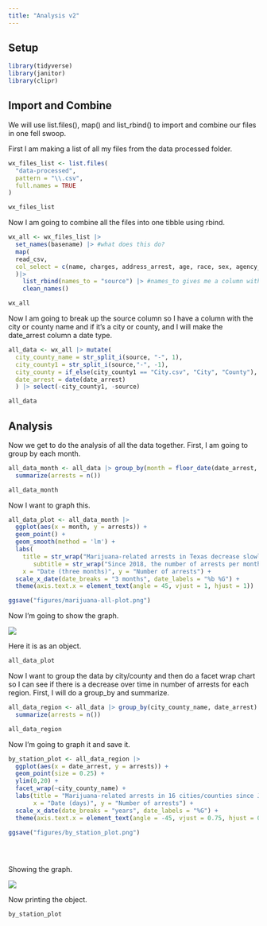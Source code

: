 ```yaml
---
title: "Analysis v2"
---
```


## Setup

```r

library(tidyverse)
library(janitor)
library(clipr)

```

## Import and Combine

We will use list.files(), map() and list_rbind() to import and combine our files in one fell swoop. 

First I am making a list of all my files from the data processed folder. 

```r
wx_files_list <- list.files(
  "data-processed",
  pattern = "\\.csv",
  full.names = TRUE
)

wx_files_list
```

Now I am going to combine all the files into one tibble using rbind.

```r
wx_all <- wx_files_list |> 
  set_names(basename) |> #what does this do?
  map(
  read_csv, 
  col_select = c(name, charges, address_arrest, age, race, sex, agency_arrest, date_arrest, ethnicity)
  )|> 
    list_rbind(names_to = "source") |> #names_to gives me a column with the source file so I can parse it later
    clean_names()

wx_all
```

Now I am going to break up the source column so I have a column with the city or county name and if it's a city or county, and I will make the date_arrest column a date type. 

```r
all_data <- wx_all |> mutate(
  city_county_name = str_split_i(source, "-", 1),
  city_county1 = str_split_i(source,"-", -1),
  city_county = if_else(city_county1 == "City.csv", "City", "County"),
  date_arrest = date(date_arrest)
  ) |> select(-city_county1, -source)

all_data
```

## Analysis

Now we get to do the analysis of all the data together. First, I am going to group by each month. 

```r
all_data_month <- all_data |> group_by(month = floor_date(date_arrest, 'month')) |> 
  summarize(arrests = n())

all_data_month

```

Now I want to graph this. 

```r
all_data_plot <- all_data_month |> 
  ggplot(aes(x = month, y = arrests)) +
  geom_point() +
  geom_smooth(method = 'lm') +
  labs(
    title = str_wrap("Marijuana-related arrests in Texas decrease slowly since the Jan. 2018."),
       subtitle = str_wrap("Since 2018, the number of arrests per month related to the possession of marijuana has slowly decreased in Texas. This data is for 16 cities/counties in Texas near the New Mexico border and was collected by Professor Christian McDonald's Reporting with Data class at UT in Spring 2023."),
    x = "Date (three months)", y = "Number of arrests") +
  scale_x_date(date_breaks = "3 months", date_labels = "%b %G") +
  theme(axis.text.x = element_text(angle = 45, vjust = 1, hjust = 1))

ggsave("figures/marijuana-all-plot.png")

```
Now I'm going to show the graph. 

![](figures/marijuana-all-plot.png)

Here it is as an object.

```r
all_data_plot
```

Now I want to group the data by city/county and then do a facet wrap chart so I can see if there is a decrease over time in number of arrests for each region. First, I will do a group_by and summarize.

```r
all_data_region <- all_data |> group_by(city_county_name, date_arrest) |> 
  summarize(arrests = n())

all_data_region
```

Now I'm going to graph it and save it. 

```r
by_station_plot <- all_data_region |> 
  ggplot(aes(x = date_arrest, y = arrests)) +
  geom_point(size = 0.25) +
  ylim(0,20) +
  facet_wrap(~city_county_name) + 
  labs(title = "Marijuana-related arrests in 16 cities/counties since Jan. 2018.",
       x = "Date (days)", y = "Number of arrests") +
  scale_x_date(date_breaks = "years", date_labels = "%G") +
  theme(axis.text.x = element_text(angle = -45, vjust = 0.75, hjust = 0))

ggsave("figures/by_station_plot.png")
  

  
```

Showing the graph.

![](figures/by_station_plot.png)

Now printing the object. 

```r
by_station_plot
```

